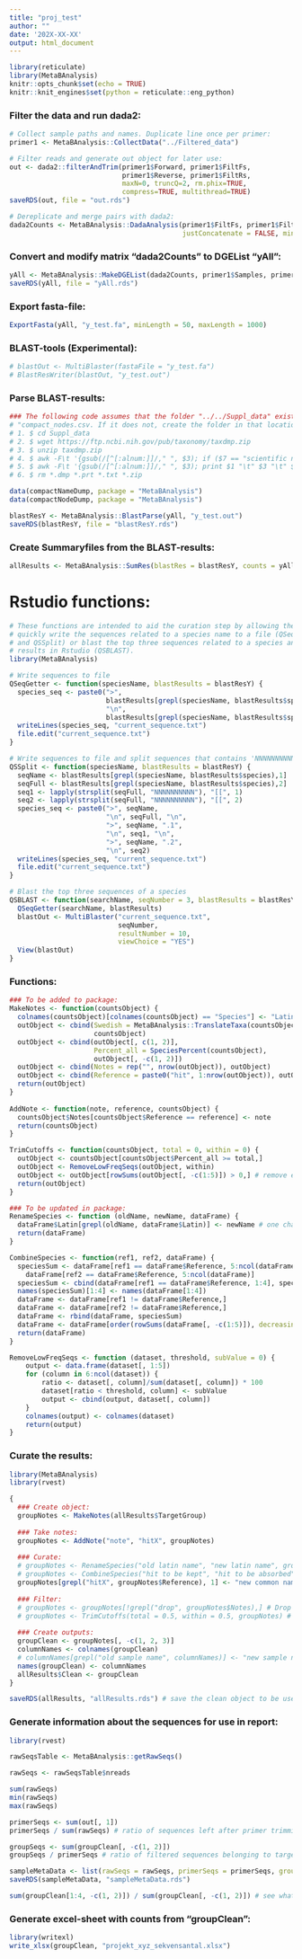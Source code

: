 ```yaml
---
title: "proj_test"
author: ""
date: '202X-XX-XX'
output: html_document
---
```


```r
library(reticulate)
library(MetaBAnalysis)
knitr::opts_chunk$set(echo = TRUE)
knitr::knit_engines$set(python = reticulate::eng_python)
```

### Filter the data and run dada2:
```r
# Collect sample paths and names. Duplicate line once per primer:
primer1 <- MetaBAnalysis::CollectData("../Filtered_data")

# Filter reads and generate out object for later use:
out <- dada2::filterAndTrim(primer1$Forward, primer1$FiltFs, 
                            primer1$Reverse, primer1$FiltRs,
                            maxN=0, truncQ=2, rm.phix=TRUE,
                            compress=TRUE, multithread=TRUE)
saveRDS(out, file = "out.rds")

# Dereplicate and merge pairs with dada2:
dada2Counts <- MetaBAnalysis::DadaAnalysis(primer1$FiltFs, primer1$FiltRs, 
                                           justConcatenate = FALSE, minOverlap = 5)
```

### Convert and modify  matrix "dada2Counts" to DGEList "yAll":
```r
yAll <- MetaBAnalysis::MakeDGEList(dada2Counts, primer1$Samples, primer1$ForwardC)
saveRDS(yAll, file = "yAll.rds")
```

### Export fasta-file:
```r
ExportFasta(yAll, "y_test.fa", minLength = 50, maxLength = 1000)
```

### BLAST-tools (Experimental):
```r
# blastOut <- MultiBlaster(fastaFile = "y_test.fa")
# BlastResWriter(blastOut, "y_test.out")
```

### Parse BLAST-results:
```r
### The following code assumes that the folder "../../Suppl_data" exists and contains the files "compact_names.csv" and
# "compact_nodes.csv. If it does not, create the folder in that location and perform the following:
# 1. $ cd Suppl_data
# 2. $ wget https://ftp.ncbi.nih.gov/pub/taxonomy/taxdmp.zip
# 3. $ unzip taxdmp.zip
# 4. $ awk -F\t '{gsub(/[^[:alnum:]]/," ", $3); if ($7 == "scientific name") {print $1 "\t" $3}}' names.dmp > compact_names.csv
# 5. $ awk -F\t '{gsub(/[^[:alnum:]]/," ", $3); print $1 "\t" $3 "\t" $5}' nodes.dmp > compact_nodes.csv
# 6. $ rm *.dmp *.prt *.txt *.zip

data(compactNameDump, package = "MetaBAnalysis")
data(compactNodeDump, package = "MetaBAnalysis")

blastResY <- MetaBAnalysis::BlastParse(yAll, "y_test.out")
saveRDS(blastResY, file = "blastResY.rds")
```

### Create Summaryfiles from the BLAST-results:
```r
allResults <- MetaBAnalysis::SumRes(blastRes = blastResY, counts = yAll$counts, taxGroup = "Fish") # Summarize a list of result objects
```

# Rstudio functions:
```r
# These functions are intended to aid the curation step by allowing the user to
# quickly write the sequences related to a species name to a file (QSeqGetter
# and QSSplit) or blast the top three sequences related to a species and View the
# results in Rstudio (QSBLAST).
library(MetaBAnalysis)

# Write sequences to file
QSeqGetter <- function(speciesName, blastResults = blastResY) {
  species_seq <- paste0(">",
                        blastResults[grepl(speciesName, blastResults$species),1],
                        "\n",
                        blastResults[grepl(speciesName, blastResults$species),2])
  writeLines(species_seq, "current_sequence.txt")
  file.edit("current_sequence.txt")
}

# Write sequences to file and split sequences that contains 'NNNNNNNNNN'
QSSplit <- function(speciesName, blastResults = blastResY) {
  seqName <- blastResults[grepl(speciesName, blastResults$species),1]
  seqFull <- blastResults[grepl(speciesName, blastResults$species),2]
  seq1 <- lapply(strsplit(seqFull, "NNNNNNNNNN"), "[[", 1)
  seq2 <- lapply(strsplit(seqFull, "NNNNNNNNNN"), "[[", 2)
  species_seq <- paste0(">", seqName,
                        "\n", seqFull, "\n",
                        ">", seqName, ".1",
                        "\n", seq1, "\n",
                        ">", seqName, ".2",
                        "\n", seq2)
  writeLines(species_seq, "current_sequence.txt")
  file.edit("current_sequence.txt")
}

# Blast the top three sequences of a species
QSBLAST <- function(searchName, seqNumber = 3, blastResults = blastResY) {
  QSeqGetter(searchName, blastResults)
  blastOut <- MultiBlaster("current_sequence.txt",
                           seqNumber,
                           resultNumber = 10,
                           viewChoice = "YES")
  View(blastOut)
}
```

### Functions:
```r
### To be added to package:
MakeNotes <- function(countsObject) {
  colnames(countsObject)[colnames(countsObject) == "Species"] <- "Latin"
  outObject <- cbind(Swedish = MetaBAnalysis::TranslateTaxa(countsObject$Latin),
                     countsObject)
  outObject <- cbind(outObject[, c(1, 2)],
                     Percent_all = SpeciesPercent(countsObject),
                     outObject[, -c(1, 2)])
  outObject <- cbind(Notes = rep("", nrow(outObject)), outObject)
  outObject <- cbind(Reference = paste0("hit", 1:nrow(outObject)), outObject)
  return(outObject)
}
  
AddNote <- function(note, reference, countsObject) {
  countsObject$Notes[countsObject$Reference == reference] <- note
  return(countsObject)
}

TrimCutoffs <- function(countsObject, total = 0, within = 0) {
  outObject <- countsObject[countsObject$Percent_all >= total,]
  outObject <- RemoveLowFreqSeqs(outObject, within)
  outObject <- outObject[rowSums(outObject[, -c(1:5)]) > 0,] # remove empty rows
  return(outObject)
}

### To be updated in package:
RenameSpecies <- function (oldName, newName, dataFrame) {
  dataFrame$Latin[grepl(oldName, dataFrame$Latin)] <- newName # one changed row
  return(dataFrame)
}

CombineSpecies <- function(ref1, ref2, dataFrame) {
  speciesSum <- dataFrame[ref1 == dataFrame$Reference, 5:ncol(dataFrame)] +
    dataFrame[ref2 == dataFrame$Reference, 5:ncol(dataFrame)]
  speciesSum <- cbind(dataFrame[ref1 == dataFrame$Reference, 1:4], speciesSum)
  names(speciesSum)[1:4] <- names(dataFrame[1:4])
  dataFrame <- dataFrame[ref1 != dataFrame$Reference,]
  dataFrame <- dataFrame[ref2 != dataFrame$Reference,]
  dataFrame <- rbind(dataFrame, speciesSum)
  dataFrame <- dataFrame[order(rowSums(dataFrame[, -c(1:5)]), decreasing = TRUE),]
  return(dataFrame)
}

RemoveLowFreqSeqs <- function (dataset, threshold, subValue = 0) {
    output <- data.frame(dataset[, 1:5])
    for (column in 6:ncol(dataset)) {
        ratio <- dataset[, column]/sum(dataset[, column]) * 100
        dataset[ratio < threshold, column] <- subValue
        output <- cbind(output, dataset[, column])
    }
    colnames(output) <- colnames(dataset)
    return(output)
}
```

### Curate the results:
```r
library(MetaBAnalysis)
library(rvest)

{
  ### Create object:
  groupNotes <- MakeNotes(allResults$TargetGroup)
  
  ### Take notes:
  groupNotes <- AddNote("note", "hitX", groupNotes)
  
  ### Curate:
  # groupNotes <- RenameSpecies("old latin name", "new latin name", groupNotes)
  # groupNotes <- CombineSpecies("hit to be kept", "hit to be absorbed", groupNotes)
  groupNotes[grepl("hitX", groupNotes$Reference), 1] <- "new common name"
  
  ### Filter:
  # groupNotes <- groupNotes[!grepl("drop", groupNotes$Notes),] # Drop all species that has the word "drop" in their notes
  # groupNotes <- TrimCutoffs(total = 0.5, within = 0.5, groupNotes) # trim species based on percentage cutoffs
  
  ### Create outputs:
  groupClean <- groupNotes[, -c(1, 2, 3)]
  columnNames <- colnames(groupClean)
  # columnNames[grepl("old sample name", columnNames)] <- "new sample name"
  names(groupClean) <- columnNames
  allResults$Clean <- groupClean
}

saveRDS(allResults, "allResults.rds") # save the clean object to be used in the report
```

### Generate information about the sequences for use in report:
```r
library(rvest)

rawSeqsTable <- MetaBAnalysis::getRawSeqs()

rawSeqs <- rawSeqsTable$nreads

sum(rawSeqs)
min(rawSeqs)
max(rawSeqs)

primerSeqs <- sum(out[, 1])
primerSeqs / sum(rawSeqs) # ratio of sequences left after primer trimming and filtration

groupSeqs <- sum(groupClean[, -c(1, 2)])
groupSeqs / primerSeqs # ratio of filtered sequences belonging to target group

sampleMetaData <- list(rawSeqs = rawSeqs, primerSeqs = primerSeqs, groupSeqs = groupSeqs)
saveRDS(sampleMetaData, "sampleMetaData.rds")

sum(groupClean[1:4, -c(1, 2)]) / sum(groupClean[, -c(1, 2)]) # see what percentage of counts the top four species accounts for
```

### Generate excel-sheet with counts from "groupClean":
```r
library(writexl)
write_xlsx(groupClean, "projekt_xyz_sekvensantal.xlsx")
```
